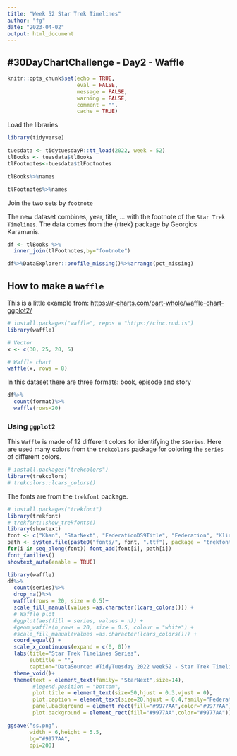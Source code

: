 ```yaml
---
title: "Week 52 Star Trek Timelines"
author: "fg"
date: "2023-04-02"
output: html_document
---
```



## #30DayChartChallenge - Day2 - Waffle
```r
knitr::opts_chunk$set(echo = TRUE,
                      eval = FALSE,
                      message = FALSE,
                      warning = FALSE,
                      comment = "",
                      cache = TRUE)
```

Load the libraries
```r
library(tidyverse)
```



```r
tuesdata <- tidytuesdayR::tt_load(2022, week = 52)
tlBooks <- tuesdata$tlBooks
tlFootnotes<-tuesdata$tlFootnotes
```

```r
tlBooks%>%names
```

```r
tlFootnotes%>%names
```

Join the two sets by `footnote`

The new dataset combines, year, title, ... with the footnote of the `Star Trek Timelines`.
The data comes from the {rtrek} package by Georgios Karamanis.

```r
df <- tlBooks %>%
  inner_join(tlFootnotes,by="footnote")

df%>%DataExplorer::profile_missing()%>%arrange(pct_missing)
```

## How to make a `Waffle`

This is a little example from: [https://r-charts.com/part-whole/waffle-chart-ggplot2/](https://r-charts.com/part-whole/waffle-chart-ggplot2/)

```r
# install.packages("waffle", repos = "https://cinc.rud.is")
library(waffle)

# Vector
x <- c(30, 25, 20, 5)

# Waffle chart
waffle(x, rows = 8)
```


In this dataset there are three formats: book, episode and story
```r
df%>%
  count(format)%>%
  waffle(rows=20)
```

### Using `ggplot2`

This `Waffle` is made of 12 different colors for identifying the `SSeries`. Here are used many colors from the `trekcolors` package for coloring the `series` of different colors. 

```r
# install.packages("trekcolors")
library(trekcolors)
# trekcolors::lcars_colors()
```


The fonts are from the `trekfont` package.

```r
# install.packages("trekfont")
library(trekfont)
# trekfont::show_trekfonts()
library(showtext)
font <- c("Khan", "StarNext", "FederationDS9Title", "Federation", "Klingon", "ModernVulcan", "TNGcast", "FederationStarfleet")
path <- system.file(paste0("fonts/", font, ".ttf"), package = "trekfont")
for(i in seq_along(font)) font_add(font[i], path[i])
font_families()
showtext_auto(enable = TRUE)
```



```r
library(waffle)
df%>%
  count(series)%>%
  drop_na()%>%
  waffle(rows = 20, size = 0.5)+
  scale_fill_manual(values =as.character(lcars_colors())) +
  # Waffle plot
  #ggplot(aes(fill = series, values = n)) +
  #geom_waffle(n_rows = 20, size = 0.5, colour = "white") +
  #scale_fill_manual(values =as.character(lcars_colors())) +
  coord_equal() +
  scale_x_continuous(expand = c(0, 0))+
  labs(title="Star Trek Timelines Series",
       subtitle = "",
       caption="DataSource: #TidyTuesday 2022 week52 - Star Trek Timelines\nDataViz: Federica Gazzelloni #30DayChartChallenge 2023 Day2 - Waffle\n")+
  theme_void()+
  theme(text = element_text(family= "StarNext",size=14),
        #legend.position = "bottom",
        plot.title = element_text(size=50,hjust = 0.3,vjust = 0),
        plot.caption = element_text(size=20,hjust = 0.4,family="FederationDS9Title"),
        panel.background = element_rect(fill="#9977AA",color="#9977AA"),
        plot.background = element_rect(fill="#9977AA",color="#9977AA"))
```

```r
ggsave("ss.png",
       width = 6,height = 5.5,
       bg="#9977AA",
       dpi=200)
```


